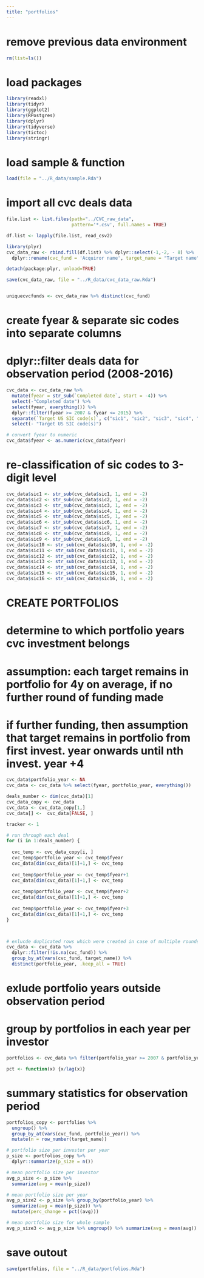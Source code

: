 ```yaml
---
title: "portfolios"
---
```


# remove previous data environment
```r
rm(list=ls())
```


# load packages
```r
library(readxl)
library(tidyr)
library(ggplot2)
library(RPostgres)
library(dplyr) 
library(tidyverse)
library(tictoc)
library(stringr)
```


# load sample & function
```r
load(file = "../R_data/sample.Rda")
```



# import all cvc deals data
```r
file.list <- list.files(path="../CVC_raw_data", 
                        pattern='*.csv', full.names = TRUE)

df.list <- lapply(file.list, read_csv2) 

library(plyr)
cvc_data_raw <- rbind.fill(df.list) %>% dplyr::select(-1,-2, - 8) %>% 
  dplyr::rename(cvc_fund = 'Acquiror name', target_name = "Target name", target_country = "Target country code")

detach(package:plyr, unload=TRUE)

save(cvc_data_raw, file = "../R_data/cvc_data_raw.Rda")


uniquecvcfunds <- cvc_data_raw %>% distinct(cvc_fund)
```



# create fyear & separate sic codes into separate columns
# dplyr::filter deals data for observation period (2008-2016)
```r
cvc_data <- cvc_data_raw %>% 
  mutate(fyear = str_sub(`Completed date`, start = -4)) %>% 
  select(-"Completed date") %>% 
  select(fyear, everything()) %>%
  dplyr::filter(fyear >= 2007 & fyear <= 2015) %>% 
  separate(`Target US SIC code(s)`, c("sic1", "sic2", "sic3", "sic4", "sic5", "sic6", "sic7", "sic8", "sic9", "sic10", "sic11", "sic12", "sic13", "sic14", "sic15", "sic16"), sep = " / ", remove = FALSE, extra = "warn")  %>% 
  select(- "Target US SIC code(s)")

# convert fyear to numeric
cvc_data$fyear <- as.numeric(cvc_data$fyear)
```



# re-classification of sic codes to 3-digit level
```r
cvc_data$sic1 <- str_sub(cvc_data$sic1, 1, end = -2)
cvc_data$sic2 <- str_sub(cvc_data$sic2, 1, end = -2)
cvc_data$sic3 <- str_sub(cvc_data$sic3, 1, end = -2)
cvc_data$sic4 <- str_sub(cvc_data$sic4, 1, end = -2)
cvc_data$sic5 <- str_sub(cvc_data$sic5, 1, end = -2)
cvc_data$sic6 <- str_sub(cvc_data$sic6, 1, end = -2)
cvc_data$sic7 <- str_sub(cvc_data$sic7, 1, end = -2)
cvc_data$sic8 <- str_sub(cvc_data$sic8, 1, end = -2)
cvc_data$sic9 <- str_sub(cvc_data$sic9, 1, end = -2)
cvc_data$sic10 <- str_sub(cvc_data$sic10, 1, end = -2)
cvc_data$sic11 <- str_sub(cvc_data$sic11, 1, end = -2)
cvc_data$sic12 <- str_sub(cvc_data$sic12, 1, end = -2)
cvc_data$sic13 <- str_sub(cvc_data$sic13, 1, end = -2)
cvc_data$sic14 <- str_sub(cvc_data$sic14, 1, end = -2)
cvc_data$sic15 <- str_sub(cvc_data$sic15, 1, end = -2)
cvc_data$sic16 <- str_sub(cvc_data$sic16, 1, end = -2)
```



# CREATE PORTFOLIOS

# determine to which portfolio years cvc investment belongs
# assumption: each target remains in portfolio for 4y on average, if no further round of funding made
# if further funding, then assumption that target remains in portfolio from first invest. year onwards until nth invest. year +4
```r
cvc_data$portfolio_year <- NA
cvc_data <- cvc_data %>% select(fyear, portfolio_year, everything())

deals_number <- dim(cvc_data)[1]
cvc_data_copy <- cvc_data
cvc_data <- cvc_data_copy[1,]
cvc_data[] <-  cvc_data[FALSE, ]

tracker <- 1

# run through each deal
for (i in 1:deals_number) {
  
  cvc_temp <- cvc_data_copy[i, ]
  cvc_temp$portfolio_year <- cvc_temp$fyear
  cvc_data[dim(cvc_data)[1]+1,] <- cvc_temp
  
  cvc_temp$portfolio_year <- cvc_temp$fyear+1
  cvc_data[dim(cvc_data)[1]+1,] <- cvc_temp
  
  cvc_temp$portfolio_year <- cvc_temp$fyear+2
  cvc_data[dim(cvc_data)[1]+1,] <- cvc_temp
  
  cvc_temp$portfolio_year <- cvc_temp$fyear+3
  cvc_data[dim(cvc_data)[1]+1,] <- cvc_temp
}



# exlucde duplicated rows which were created in case of multiple rounds of investment
cvc_data <- cvc_data %>% 
  dplyr::filter(!is.na(cvc_fund)) %>% 
  group_by_at(vars(cvc_fund, target_name)) %>% 
  distinct(portfolio_year, .keep_all = TRUE)
```


# exlude portfolio years outside observation period
# group by portfolios in each year per investor
```r
portfolios <- cvc_data %>% filter(portfolio_year >= 2007 & portfolio_year <= 2015) %>% group_by_at(vars(portfolio_year, cvc_fund, target_name))
```



```r
pct <- function(x) {x/lag(x)}
```


# summary statistics for observation period
```r
portfolios_copy <- portfolios %>% 
  ungroup() %>% 
  group_by_at(vars(cvc_fund, portfolio_year)) %>%
  mutate(n = row_number(target_name)) 

# portfolio size per investor per year
p_size <- portfolios_copy %>% 
  dplyr::summarize(p_size = n())

# mean portfolio size per investor
avg_p_size <- p_size %>% 
  summarize(avg = mean(p_size))

# mean portfolio size per year
avg_p_size2 <- p_size %>% group_by(portfolio_year) %>% 
  summarize(avg = mean(p_size)) %>%
  mutate(perc_change = pct((avg))) 

# mean portfolio size for whole sample
avg_p_size3 <- avg_p_size %>% ungroup() %>% summarize(avg = mean(avg))
```



# save outout
```r
save(portfolios, file = "../R_data/portfolios.Rda")
```

